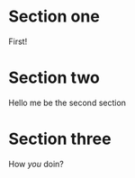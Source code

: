 # Section one

First!

# Section two

Hello me be the second section

# Section three

How _you_ doin?
